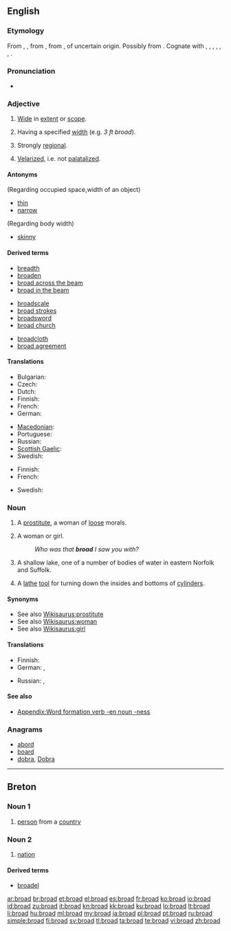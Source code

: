 ==English==
{{wikipedia|dab=broad}}

===Etymology===
From {{etyl|enm}} {{term|brood|lang=enm}}, {{term|brode|lang=enm}}, from {{etyl|ang|en}} {{term|brad|brād|broad, flat, open, extended, spacious, wide, ample, copious|lang=ang}}, from {{proto|Germanic|braidaz|broad|lang=en}}, of uncertain origin. Possibly from {{proto|Indo-European|(s)prei-|to strew, spread, sprinkle|lang=en}}. Cognate with {{etyl|sco|-}} {{term|braid||broad|lang=sco}}, {{etyl|fy|-}} {{term|breed||broad|lang=fy}}, {{etyl|frs|-}} {{term|bred||broad|lang=frs}}, {{etyl|nl|-}} {{term|breed||broad|lang=nl}}, {{etyl|de|-}} {{term|breit||broad, wide|lang=de}}, {{etyl|sv|-}} {{term|bred||broad|lang=sv}}, {{etyl|is|-}} {{term|breiður||broad, wide|lang=is}}.

===Pronunciation===
* {{audio|en-us-broad.ogg|Audio (US)}}
*: {{rhymes|ɔːd}}

===Adjective===
{{en-adj|er}}

# {{context|of a person or object}} [[wide|Wide]] in [[extent]] or [[scope]].
# Having a specified [[width]] (e.g. ''3 ft broad'').
# {{context|of an accent}} Strongly [[regional]].
# {{context|Irish language}} [[velarized|Velarized]], i.e. not [[palatalized]].

====Antonyms====
(Regarding occupied space,width of an object)
* [[thin]]
* [[narrow]]
(Regarding body width)
* [[skinny]]

====Derived terms====
{{rel-top3|Terms derived from ''broad'' (adjective)}}
* [[breadth]]
* [[broaden]]
* [[broad across the beam]]
* [[broad in the beam]]
{{rel-mid3}}
* [[broadscale]]
* [[broad strokes]]
* [[broadsword]]
* [[broad church]]
{{rel-mid3}}
* [[broadcloth]]
* [[broad agreement]]
{{rel-bottom}}

====Translations====
{{trans-see|wide}}

{{trans-top|having a specified width}}
* Bulgarian: {{t+|bg|широк}}
* Czech: {{t-|cs|široký|m}}
* Dutch: {{t+|nl|breed}}
* Finnish: {{t+|fi|leveä}}
* French: {{t+|fr|large}}
* German: {{t+|de|breit}}
{{trans-mid}}
* [[Macedonian]]: {{t-|mk|широк|m|tr=šírok}}
* Portuguese: {{t+|pt|largo}}
* Russian: {{t|ru|в ширину|tr=v širinú}}
* [[Scottish Gaelic]]: {{t|gd|a leud}}
* Swedish: {{t+|sv|bred}}
{{trans-bottom}}

{{trans-top|strongly regional}}
* Finnish: {{t+|fi|leveä}}
* French: {{t+|fr|fort}}
{{trans-mid}}
* Swedish: {{t+|sv|bred}}
{{trans-bottom}}

===Noun===
{{en-noun}}

# {{dated}} A [[prostitute]], a woman of [[loose]] morals.
# {{colloquial, American}} A woman or girl.
#: ''Who was that '''broad''' I saw you with?''
# {{UK}} A shallow lake, one of a number of bodies of water in eastern Norfolk and Suffolk.
# A [[lathe]] [[tool]] for turning down the insides and bottoms of [[cylinder]]s.
#: {{rfquotek|Knight}}

====Synonyms====
* See also [[Wikisaurus:prostitute]]
* See also [[Wikisaurus:woman]]
* See also [[Wikisaurus:girl]]

====Translations====
{{trans-see|whore}}

{{trans-top|colloquial term for a woman or girl}}
* Finnish: {{t+|fi|lyyli}}
* German: {{t|de|Weib|n}}, {{t|de|Braut|f}}
{{trans-mid}}
* Russian: {{t+|ru|девка|f|tr=dévka}}, {{t|ru|баба|f|tr=bába|sc=Cyrl}}
{{trans-bottom}}

====See also====
* [[Appendix:Word formation verb -en noun -ness]]

===Anagrams===
* [[abord#English|abord]]
* [[board#English|board]]
* [[dobra#English|dobra]], [[Dobra#English|Dobra]]

----

==Breton==

===Noun 1===
{{br-noun|m|broiz}}

# [[person]] from a [[country]]

===Noun 2===
{{br-noun|f|broadoù}}

# [[nation]]

====Derived terms====
* [[broadel]]

[[ar:broad]]
[[br:broad]]
[[et:broad]]
[[el:broad]]
[[es:broad]]
[[fr:broad]]
[[ko:broad]]
[[io:broad]]
[[id:broad]]
[[zu:broad]]
[[it:broad]]
[[kn:broad]]
[[kk:broad]]
[[ku:broad]]
[[lo:broad]]
[[lt:broad]]
[[li:broad]]
[[hu:broad]]
[[ml:broad]]
[[my:broad]]
[[ja:broad]]
[[pl:broad]]
[[pt:broad]]
[[ru:broad]]
[[simple:broad]]
[[fi:broad]]
[[sv:broad]]
[[tl:broad]]
[[ta:broad]]
[[te:broad]]
[[vi:broad]]
[[zh:broad]]